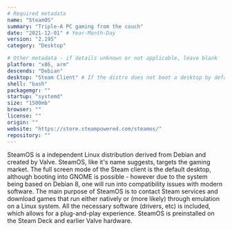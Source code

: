```yaml
---
# Required metadata
name: "SteamOS"
summary: "Triple-A PC gaming from the couch"
date: "2021-12-01" # Year-Month-Day
version: "2.195"
category: "Desktop"

# Other metadata - if details unknown or not applicable, leave blank
platform: "x86, arm"
descends: "Debian"
desktop: "Steam Client" # If the distro does not boot a desktop by default, or doesn't ship one, leave 'desktop' blank
shell: "bash"
packagemgr: ""
startup: "systemd"
size: "1500mb"
browser: ""
license: ""
origin: ""
website: "https://store.steampowered.com/steamos/"
repository: ""
---
```


SteamOS is a independent Linux distribution derived from Debian and created by Valve. SteamOS, like it's name suggests, targets the gaming market. The full screen mode of the Steam client is the default desktop, although booting into GNOME is possible - however due to the system being based on Debian 8, one will run into compatibility issues with modern software. The main purpose of SteamOS is to contact Steam services and download games that run either natively or (more likely) through emulation on a Linux system. All the necessary software (drivers, etc) is included, which allows for a plug-and-play experience. SteamOS is preinstalled on the Steam Deck and earlier Valve hardware.
